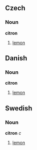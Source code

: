 == Czech ==
=== Noun ===
'''citron'''
# [[lemon]]
== Danish ==
=== Noun ===
'''citron'''
# [[lemon]]
== Swedish ==
=== Noun ===
'''citron''' ''c''
# [[lemon]]